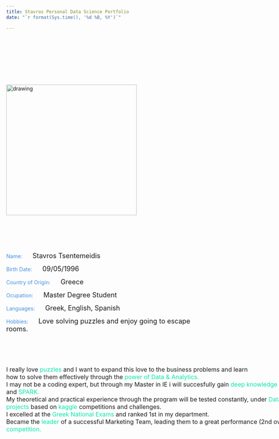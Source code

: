 ```yaml
---
title: Stavros Personal Data Science Portfolio
date: "`r format(Sys.time(), '%d %B, %Y')`"

---
```


</br></br></br>

<div style= "float:left;position: relative; top: 50px;">
<img src="43795966.jpeg" alt="drawing" width="350"/>
</div>


<div style= "float:right;position: relative; top: 120px;">
<p style="text-align: left;"> <span style="color:#4491e2"> Name: </span> &nbsp;&nbsp;&nbsp;&nbsp;&nbsp; <font size="4">Stavros Tsentemeidis </font><p> 
<p style="text-align: left;"> <span style="color:#4491e2"> Birth Date: </span> &nbsp;&nbsp;&nbsp;&nbsp;&nbsp; <font size="4"> 09/05/1996 </font><p>
<p style="text-align: left;"><span style="color:#4491e2"> Country of Origin:</span> &nbsp;&nbsp;&nbsp;&nbsp;&nbsp; <font size="4"> Greece </font><p>
<p style="text-align: left;"><span style="color:#4491e2"> Ocupation:</span> &nbsp;&nbsp;&nbsp;&nbsp;&nbsp; <font size="4"> Master Degree Student </font><p>
<p style="text-align: left;"><span style="color:#4491e2"> Languages:</span> &nbsp;&nbsp;&nbsp;&nbsp;&nbsp; <font size="4"> Greek, English, Spanish </font><p>
<p style="text-align: left;"><span style="color:#4491e2"> Hobbies: </span> &nbsp;&nbsp;&nbsp;&nbsp;&nbsp; <font size="4"> Love solving puzzles and enjoy going to escape rooms. </font><p>
</div>


<div style= "float:left;position: relative; top: 180px; width: 1000px;">

<p style="text-align: left;"><font size="3.5">I really love <span style="color:#0ce3ac">puzzles</span> and I want to expand this love to the business problems and learn    
how to solve them effectively through the <span style="color:#0ce3ac">power of Data & Analytics.</span>    
I may not be a coding expert, but through my Master in IE i will succesfully gain <span style="color:#0ce3ac">deep knowledge</span> in analytical tools like <span style="color:#0ce3ac">R</span>, <span style="color:#0ce3ac">PYTHON</span> and <span style="color:#0ce3ac">SPARK.</span>       
My theoretical and practical experience through the program will be tested constantly, under <span style="color:#0ce3ac">Datathons</span> and <span style="color:#0ce3ac">group analytical projects</span> based on <span style="color:#0ce3ac">kaggle</span> competitions and challenges.       
I excelled at the <span style="color:#0ce3ac">Greek National Exams</span> and ranked 1st in my department.    
Became the <span style="color:#0ce3ac">leader</span> of a successful Marketing Team, leading them to a great performance (2nd overall) at the FSAE <span style="color:#0ce3ac">International competition.</span>  </font> <p>

</div>

